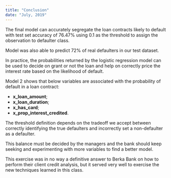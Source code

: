 ```yaml
---
title: "Conclusion"
date: "July, 2019"
---
```


The final model can accurately segregate the loan contracts likely to default with test set accuracy of 76.47% using 0.1 as the threshold to assign the observation to defaulter class.

Model was also able to predict 72% of real defaulters in our test dataset.

In practice, the probabilities returned by the logistic regression model can be used to decide on grant or not the loan and help on correctly price the interest rate based on the likelihood of default.

Model 2 shows that below variables are associated with the probability of default in a loan contract:

- **x_loan_amount**;
- **x_loan_duration**; 
- **x_has_card**;
- **x_prop_interest_credited**.

The threshold definition depends on the tradeoff we accept between correctly identifying the true defaulters and incorrectly set a non-defaulter as a defaulter.

This balance must be decided by the managers and the bank should keep seeking and experimenting with more variables to find a better model.

This exercise was in no way a definitive answer to Berka Bank on how to perform their client credit analysis, but it served very well to exercise the new techniques learned in this class.
